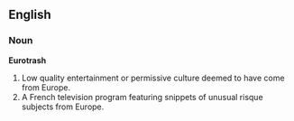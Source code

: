 ==English==
===Noun===
'''Eurotrash'''
#Low quality entertainment or permissive culture deemed to have come from Europe. 
#A French television program featuring snippets of unusual risque subjects from Europe.
{{wikipedia}}